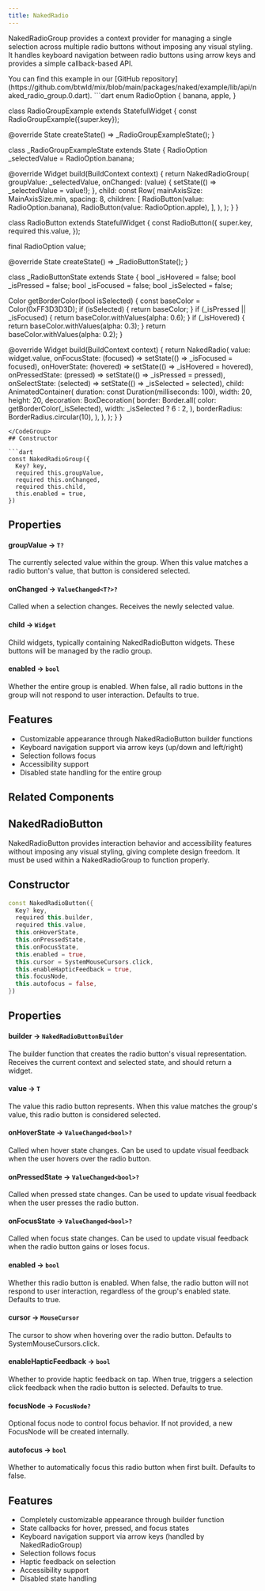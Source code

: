 ```yaml
---
title: NakedRadio
---
```


NakedRadioGroup provides a context provider for managing a single selection across multiple radio buttons without imposing any visual styling. It handles keyboard navigation between radio buttons using arrow keys and provides a simple callback-based API.

<Info>
  You can find this example in our [GitHub repository](https://github.com/btwld/mix/blob/main/packages/naked/example/lib/api/naked_radio_group.0.dart).
</Info>
<CodeGroup title="Usage Example" defaultLanguage="dart">
```dart
enum RadioOption {
  banana,
  apple,
}

class RadioGroupExample extends StatefulWidget {
  const RadioGroupExample({super.key});

  @override
  State<RadioGroupExample> createState() => _RadioGroupExampleState();
}

class _RadioGroupExampleState extends State<RadioGroupExample> {
  RadioOption _selectedValue = RadioOption.banana;

  @override
  Widget build(BuildContext context) {
    return NakedRadioGroup<RadioOption>(
      groupValue: _selectedValue,
      onChanged: (value) {
        setState(() => _selectedValue = value!);
      },
      child: const Row(
        mainAxisSize: MainAxisSize.min,
        spacing: 8,
        children: [
          RadioButton(value: RadioOption.banana),
          RadioButton(value: RadioOption.apple),
        ],
      ),
    );
  }
}

class RadioButton extends StatefulWidget {
  const RadioButton({
    super.key,
    required this.value,
  });

  final RadioOption value;

  @override
  State<RadioButton> createState() => _RadioButtonState();
}

class _RadioButtonState extends State<RadioButton> {
  bool _isHovered = false;
  bool _isPressed = false;
  bool _isFocused = false;
  bool _isSelected = false;

  Color getBorderColor(bool isSelected) {
    const baseColor = Color(0xFF3D3D3D);
    if (isSelected) {
      return baseColor;
    }
    if (_isPressed || _isFocused) {
      return baseColor.withValues(alpha: 0.6);
    }
    if (_isHovered) {
      return baseColor.withValues(alpha: 0.3);
    }
    return baseColor.withValues(alpha: 0.2);
  }

  @override
  Widget build(BuildContext context) {
    return NakedRadio<RadioOption>(
      value: widget.value,
      onFocusState: (focused) => setState(() => _isFocused = focused),
      onHoverState: (hovered) => setState(() => _isHovered = hovered),
      onPressedState: (pressed) => setState(() => _isPressed = pressed),
      onSelectState: (selected) => setState(() => _isSelected = selected),
      child: AnimatedContainer(
        duration: const Duration(milliseconds: 100),
        width: 20,
        height: 20,
        decoration: BoxDecoration(
          border: Border.all(
            color: getBorderColor(_isSelected),
            width: _isSelected ? 6 : 2,
          ),
          borderRadius: BorderRadius.circular(10),
        ),
      ),
    );
  }
}
```
</CodeGroup>
## Constructor

```dart
const NakedRadioGroup({
  Key? key,
  required this.groupValue,
  required this.onChanged,
  required this.child,
  this.enabled = true,
})
```

## Properties

#### groupValue → `T?`
The currently selected value within the group. When this value matches a radio button's value, that button is considered selected.

#### onChanged → `ValueChanged<T?>?`
Called when a selection changes. Receives the newly selected value.

#### child → `Widget`
Child widgets, typically containing NakedRadioButton widgets. These buttons will be managed by the radio group.

#### enabled → `bool`
Whether the entire group is enabled. When false, all radio buttons in the group will not respond to user interaction. Defaults to true.

## Features

- Customizable appearance through NakedRadioButton builder functions
- Keyboard navigation support via arrow keys (up/down and left/right)
- Selection follows focus
- Accessibility support
- Disabled state handling for the entire group

## Related Components


## NakedRadioButton

NakedRadioButton provides interaction behavior and accessibility features without imposing any visual styling, giving complete design freedom. It must be used within a NakedRadioGroup to function properly.

## Constructor

```dart
const NakedRadioButton({
  Key? key,
  required this.builder,
  required this.value,
  this.onHoverState,
  this.onPressedState,
  this.onFocusState,
  this.enabled = true,
  this.cursor = SystemMouseCursors.click,
  this.enableHapticFeedback = true,
  this.focusNode,
  this.autofocus = false,
})
```

## Properties

#### builder → `NakedRadioButtonBuilder`
The builder function that creates the radio button's visual representation. Receives the current context and selected state, and should return a widget.

#### value → `T`
The value this radio button represents. When this value matches the group's value, this radio button is considered selected.

#### onHoverState → `ValueChanged<bool>?`
Called when hover state changes. Can be used to update visual feedback when the user hovers over the radio button.

#### onPressedState → `ValueChanged<bool>?`
Called when pressed state changes. Can be used to update visual feedback when the user presses the radio button.

#### onFocusState → `ValueChanged<bool>?`
Called when focus state changes. Can be used to update visual feedback when the radio button gains or loses focus.

#### enabled → `bool`
Whether this radio button is enabled. When false, the radio button will not respond to user interaction, regardless of the group's enabled state. Defaults to true.

#### cursor → `MouseCursor`
The cursor to show when hovering over the radio button. Defaults to SystemMouseCursors.click.

#### enableHapticFeedback → `bool`
Whether to provide haptic feedback on tap. When true, triggers a selection click feedback when the radio button is selected. Defaults to true.

#### focusNode → `FocusNode?`
Optional focus node to control focus behavior. If not provided, a new FocusNode will be created internally.

#### autofocus → `bool`
Whether to automatically focus this radio button when first built. Defaults to false.

## Features

- Completely customizable appearance through builder function
- State callbacks for hover, pressed, and focus states
- Keyboard navigation support via arrow keys (handled by NakedRadioGroup)
- Selection follows focus
- Haptic feedback on selection
- Accessibility support
- Disabled state handling

